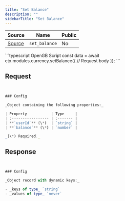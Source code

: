 ```yaml
---
title: "Set Balance"
description: ""
sidebarTitle: "Set Balance"
---
```


| Source                                                                                                      | Name       | Public     |
| ----------------------------------------------------------------------------------------------------------- | ---------- | ---------- |
| [Source](https://github.com/rivet-gg/opengb-modules/tree/main/modules/currency/scripts/set_balance.ts) | `set_balance` | No |

<RequestExample>
```typescript OpenGB Script
const data = await ctx.modules.currency.setBalance({
  // Request body
});
```

</RequestExample>

## Request

```typescript


### Config

_Object containing the following properties:_

| Property           | Type     |
| :----------------- | :------- |
| **`userId`** (\*)  | `string` |
| **`balance`** (\*) | `number` |

_(\*) Required._

```

## Response

```typescript


### Config

_Object record with dynamic keys:_

- _keys of type_ `string`
- _values of type_ `never`

```
